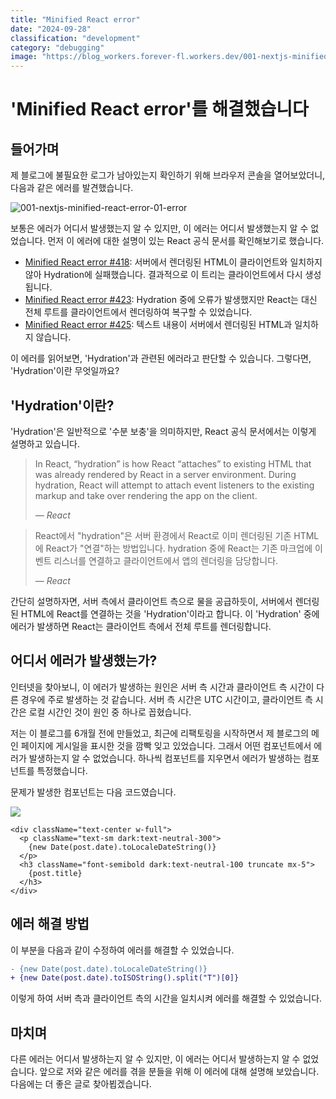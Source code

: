 ---
title: "Minified React error"
date: "2024-09-28"
classification: "development"
category: "debugging"
image: "https://blog_workers.forever-fl.workers.dev/001-nextjs-minified-react-error-01-error.png"
---

# 'Minified React error'를 해결했습니다

## 들어가며

제 블로그에 불필요한 로그가 남아있는지 확인하기 위해 브라우저 콘솔을 열어보았더니, 다음과 같은 에러를 발견했습니다.

![001-nextjs-minified-react-error-01-error](https://blog_workers.forever-fl.workers.dev/001-nextjs-minified-react-error-01-error.png)

보통은 에러가 어디서 발생했는지 알 수 있지만, 이 에러는 어디서 발생했는지 알 수 없었습니다. 먼저 이 에러에 대한 설명이 있는 React 공식 문서를 확인해보기로 했습니다.

- [Minified React error #418](https://react.dev/errors/418): 서버에서 렌더링된 HTML이 클라이언트와 일치하지 않아 Hydration에 실패했습니다. 결과적으로 이 트리는 클라이언트에서 다시 생성됩니다.
- [Minified React error #423](https://react.dev/errors/423): Hydration 중에 오류가 발생했지만 React는 대신 전체 루트를 클라이언트에서 렌더링하여 복구할 수 있었습니다.
- [Minified React error #425](https://react.dev/errors/425): 텍스트 내용이 서버에서 렌더링된 HTML과 일치하지 않습니다.

이 에러를 읽어보면, 'Hydration'과 관련된 에러라고 판단할 수 있습니다. 그렇다면, 'Hydration'이란 무엇일까요?

## 'Hydration'이란?

'Hydration'은 일반적으로 '수분 보충'을 의미하지만, React 공식 문서에서는 이렇게 설명하고 있습니다.

> In React, “hydration” is how React “attaches” to existing HTML that was already rendered by React in a server environment. During hydration, React will attempt to attach event listeners to the existing markup and take over rendering the app on the client.
>
> <cite>— React</cite>

> React에서 "hydration"은 서버 환경에서 React로 이미 렌더링된 기존 HTML에 React가 "연결"하는 방법입니다. hydration 중에 React는 기존 마크업에 이벤트 리스너를 연결하고 클라이언트에서 앱의 렌더링을 담당합니다.
>
> <cite>— React</cite>

간단히 설명하자면, 서버 측에서 클라이언트 측으로 물을 공급하듯이, 서버에서 렌더링된 HTML에 React를 연결하는 것을 'Hydration'이라고 합니다. 이 'Hydration' 중에 에러가 발생하면 React는 클라이언트 측에서 전체 루트를 렌더링합니다.

## 어디서 에러가 발생했는가?

인터넷을 찾아보니, 이 에러가 발생하는 원인은 서버 측 시간과 클라이언트 측 시간이 다른 경우에 주로 발생하는 것 같습니다. 서버 측 시간은 UTC 시간이고, 클라이언트 측 시간은 로컬 시간인 것이 원인 중 하나로 꼽혔습니다.

저는 이 블로그를 6개월 전에 만들었고, 최근에 리팩토링을 시작하면서 제 블로그의 메인 페이지에 게시일을 표시한 것을 깜빡 잊고 있었습니다. 그래서 어떤 컴포넌트에서 에러가 발생하는지 알 수 없었습니다. 하나씩 컴포넌트를 지우면서 에러가 발생하는 컴포넌트를 특정했습니다.

문제가 발생한 컴포넌트는 다음 코드였습니다.

![](https://blog_workers.forever-fl.workers.dev/001-nextjs-minified-react-error-02-blog-main.png)

```tsx title="AllCategory.tsx" showLineNumbers
<div className="text-center w-full">
  <p className="text-sm dark:text-neutral-300">
    {new Date(post.date).toLocaleDateString()}
  </p>
  <h3 className="font-semibold dark:text-neutral-100 truncate mx-5">
    {post.title}
  </h3>
</div>
```

## 에러 해결 방법

이 부분을 다음과 같이 수정하여 에러를 해결할 수 있었습니다.

```diff title="AllCategory.tsx"
- {new Date(post.date).toLocaleDateString()}
+ {new Date(post.date).toISOString().split("T")[0]}
```

이렇게 하여 서버 측과 클라이언트 측의 시간을 일치시켜 에러를 해결할 수 있었습니다.

## 마치며

다른 에러는 어디서 발생하는지 알 수 있지만, 이 에러는 어디서 발생하는지 알 수 없었습니다. 앞으로 저와 같은 에러를 겪을 분들을 위해 이 에러에 대해 설명해 보았습니다. 다음에는 더 좋은 글로 찾아뵙겠습니다.
